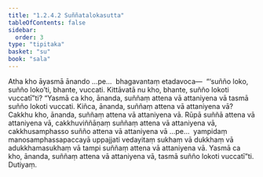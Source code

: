 ```yaml
---
title: "1.2.4.2 Suññatalokasutta"
tableOfContents: false
sidebar:
  order: 3
type: "tipitaka"
basket: "su"
book: "sala"
---
```



<DynamicBreadcrumb />

<Division number="85" book="sala">

<Paragraph number="357" book="sala">
Atha kho āyasmā ānando …pe…  bhagavantaṃ etadavoca—  “‘suñño loko, suñño loko’ti, bhante, vuccati. Kittāvatā nu kho, bhante, suñño lokoti vuccatī”ti? “Yasmā ca kho, ānanda, suññaṃ attena vā attaniyena vā tasmā suñño lokoti vuccati. Kiñca, ānanda, suññaṃ attena vā attaniyena vā? Cakkhu kho, ānanda, suññaṃ attena vā attaniyena vā. Rūpā suññā attena vā attaniyena vā, cakkhuviññāṇaṃ suññaṃ attena vā attaniyena vā, cakkhusamphasso suñño attena vā attaniyena vā …pe…  yampidaṃ manosamphassapaccayā uppajjati vedayitaṃ sukhaṃ vā dukkhaṃ vā adukkhamasukhaṃ vā tampi suññaṃ attena vā attaniyena vā. Yasmā ca kho, ānanda, suññaṃ attena vā attaniyena vā, tasmā suñño lokoti vuccatī”ti.

</Paragraph>
</Division>

<Paragraph number="358" type="center" book="sala">
Dutiyaṃ.
</Paragraph>